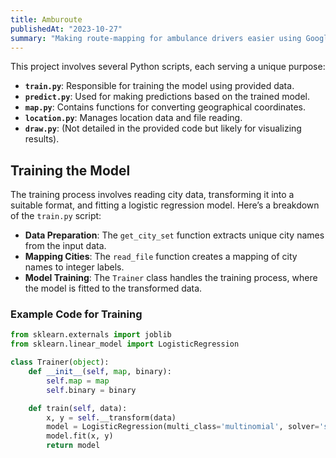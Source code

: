 ```yaml
---
title: Amburoute
publishedAt: "2023-10-27"
summary: "Making route-mapping for ambulance drivers easier using Google Map's APIs , customized using ML models integrated into a mobile application."
---
```


This project involves several Python scripts, each serving a unique purpose:

- **`train.py`**: Responsible for training the model using provided data.
- **`predict.py`**: Used for making predictions based on the trained model.
- **`map.py`**: Contains functions for converting geographical coordinates.
- **`location.py`**: Manages location data and file reading.
- **`draw.py`**: (Not detailed in the provided code but likely for visualizing results).

## Training the Model

The training process involves reading city data, transforming it into a suitable format, and fitting a logistic regression model. Here’s a breakdown of the `train.py` script:

- **Data Preparation**: The `get_city_set` function extracts unique city names from the input data.
- **Mapping Cities**: The `read_file` function creates a mapping of city names to integer labels.
- **Model Training**: The `Trainer` class handles the training process, where the model is fitted to the transformed data.

### Example Code for Training

```python
from sklearn.externals import joblib
from sklearn.linear_model import LogisticRegression

class Trainer(object):
    def __init__(self, map, binary):
        self.map = map
        self.binary = binary

    def train(self, data):
        x, y = self.__transform(data)
        model = LogisticRegression(multi_class='multinomial', solver='saga')
        model.fit(x, y)
        return model
